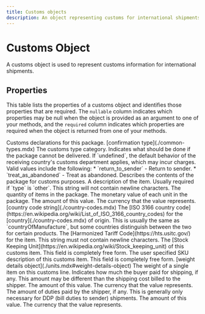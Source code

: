 ```yaml
---
title: Customs objects
description: An object representing customs for international shipments.
---
```


Customs Object
===============================================
A customs object is used to represent customs information for international shipments.


Properties
--------------------------------

This table lists the properties of a customs object and identifies those properties that are required. The `nullable`
column indicates which properties may be null when the object is provided as an argument to one of your methods, and the `required`
column indicates which properties are required when the object is returned from one of your methods.


<Reference>

  <Field name="customs" type="object" nullable={false}>
    <Description>
      Customs declarations for this package.
    </Description>
  </Field>

  <Field name="customs.contents" nullable={true}>
    <Type>
      [confirmation type](./common-types.mdx)
    </Type>
    <Description>
      The customs type category.
    </Description>
  </Field>

  <Field name="customs.non_delivery" type="string" nullable={true}>
    <Description>
      Indicates what should be done if the package cannot be delivered. If `undefined`, the default behavior
      of the receiving country's customs department applies, which may incur charges.
      Valid values include the following:
        * `return_to_sender` - Return to sender.
        * `treat_as_abandoned` - Treat as abandoned.
    </Description>
  </Field>

  <Field name="customs.customs_items[]" type="object[]" nullable={false}>
    <Description>
      Describes the contents of the package for customs purposes.
    </Description>
  </Field>

  <Field name="customs.customs_items[].description" type="string" nullable={true}>
    <Description> 
      A description of the item. Usually required if `type` is `other`. This string will not contain newline characters.
    </Description>
  </Field>

  <Field name="customs.customs_items[].quantity" type="number" nullable={true}>
    <Description>
      The quantity of items in the package.
    </Description>
  </Field>

  <Field name="customs.customs_items[].value" type="object" nullable={false}>
    <Description>
      The monetary value of each unit in the package.
    </Description>
  </Field>

  <Field name="customs.customs_items[].value.amount" type="number" nullable={false}>
    <Description>
      The amount of this value.
    </Description>
  </Field>

  <Field name="customs.customs_items[].value.currency" type="string" nullable={false}>
    <Description>
      The currency that the value represents.
    </Description>
  </Field>

  <Field name="customs.customs_items[].country_of_origin" nullable={true}>
    <Type>
      [country code string](./country-codes.mdx)
    </Type>
    <Description>
      The [ISO 3166 country code](https://en.wikipedia.org/wiki/List_of_ISO_3166_country_codes) for the [country](./country-codes.mdx) of origin. This is usually the same as `countryOfManufacture`, but some countries distinguish between the two for certain products.
    </Description>
  </Field>

  <Field name="customs.customs_items[].harmonized_tariff_code" type="string" nullable={true}>
    <Description>
      The [Harmonized Tariff Code](https://hts.usitc.gov/) for the item. This string must not contain newline characters.
    </Description>
  </Field>

  <Field name="customs.customs_items[].sku" type="string" nullable={true}>
    <Description>
      The [Stock Keeping Unit](https://en.wikipedia.org/wiki/Stock_keeping_unit) of this customs item. This field is completely free form.
    </Description>
  </Field>

  <Field name="customs.customs_items[].sku_description" type="string" nullable={true}>
    <Description>
      The user specified SKU description of this customs item. This field is completely free form.
    </Description>
  </Field>

  <Field name="customs.customs_items[].item_weight" nullable={true}>
    <Type>
      [weight details object](./units.mdx#weight-details-object)
    </Type>
    <Description>
      The weight of a single item on this customs line.
    </Description>
  </Field>

  <Field name="customs.buyer_shipping_amount_paid" type="object" nullable={true}>
    <Description>
      Indicates how much the buyer paid for shipping, if any. This amount may be different than the shipping cost billed to the shipper.
    </Description>
  </Field>

  <Field name="customs.buyer_shipping_amount_paid.amount" type="number" nullable={false}>
    <Description>
      The amount of this value.
    </Description>
  </Field>

  <Field name="customs.buyer_shipping_amount_paid.currency" type="string" nullable={false}>
    <Description>
      The currency that the value represents.
    </Description>
  </Field>

  <Field name="customs.duties_paid" type="object" nullable={true}>
    <Description>
      The amount of duties paid by the shipper, if any. This is generally only necessary for DDP (bill duties to sender) shipments.
    </Description>
  </Field>

  <Field name="customs.duties_paid.value" type="number" nullable={false}>
    <Description>
      The amount of this value.
    </Description>
  </Field>

  <Field name="customs.duties_paid.currency" type="string" nullable={false}>
    <Description>
      The currency that the value represents.
    </Description>
  </Field>

</Reference>


